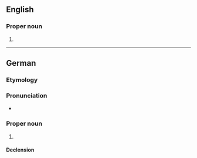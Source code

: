 ==English==
{{wikipedia}}

===Proper noun===
{{en-proper noun}}

# {{place|en|city|s/Bavaria|c/Germany}}

----

==German==
{{wikipedia|lang=de}}

===Etymology===
{{af|de|Schwein|t1=pig|Furt|t2=ford}}

===Pronunciation===
* {{audio|de|LL-Q188 (deu)-Michael Schönitzer (WMDE)-Schweinfurt.wav|Audio}}

===Proper noun===
{{de-proper noun|toponym}}

# {{place|de|independent city|s/Bavaria|c/Germany|t1=Schweinfurt}}

====Declension====
{{de-ndecl|toponym}}
